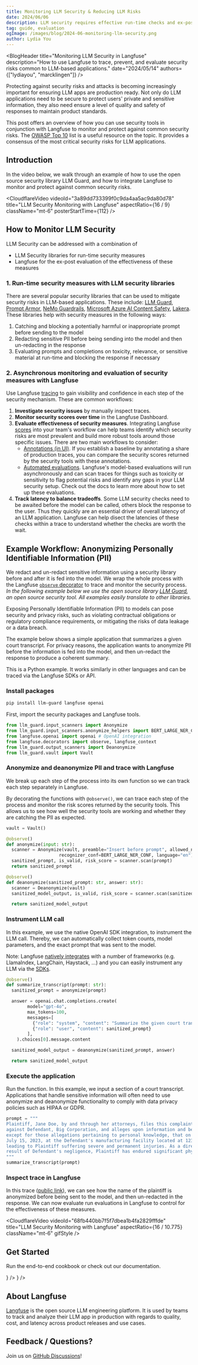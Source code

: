 ```yaml
---
title: Monitoring LLM Security & Reducing LLM Risks
date: 2024/06/06
description: LLM security requires effective run-time checks and ex-post monitoring and evaluation. Learn how to use Langfuse together with popular security libraries to protect prevent common security risks.
tag: guide, evaluation
ogImage: /images/blog/2024-06-monitoring-llm-security.png
author: Lydia You
---
```



<BlogHeader
  title="Monitoring LLM Security in Langfuse"
  description="How to use Langfuse to trace, prevent, and evaluate security risks common to LLM-based applications."
  date="2024/05/14"
  authors={["lydiayou", "marcklingen"]}
/>

Protecting against security risks and attacks is becoming increasingly important for ensuring LLM apps are production ready. Not only do LLM applications need to be secure to protect users' private and sensitive information, they also need ensure a level of quality and safety of responses to maintain product standards.

This post offers an overview of how you can use security tools in conjunction with Langfuse to monitor and protect against common security risks. The [OWASP Top 10](https://owasp.org/www-project-top-10-for-large-language-model-applications/) list is a useful resource on the topic. It provides a consensus of the most critical security risks for LLM applications.

## Introduction

In the video below, we walk through an example of how to use the open source security library LLM Guard, and how to integrate Langfuse to monitor and protect against common security risks.

<CloudflareVideo
  videoId="3a89dd733399f0c9da4aa5ac9da80d78"
  title="LLM Security Monitoring with Langfuse"
  aspectRatio={16 / 9}
  className="mt-6"
  posterStartTime={112}
/>

## How to Monitor LLM Security

<Callout type="info">

LLM Security can be addressed with a combination of

- LLM Security libraries for run-time security measures
- Langfuse for the ex-post evaluation of the effectiveness of these measures

</Callout>

### 1. Run-time security measures with LLM security libraries

There are several popular security libraries that can be used to mitigate security risks in LLM-based applications. These include: [LLM Guard](https://llm-guard.com), [Prompt Armor](https://promptarmor.com), [NeMo Guardrails](https://github.com/NVIDIA/NeMo-Guardrails), [Microsoft Azure AI Content Safety](https://azure.microsoft.com/en-us/products/ai-services/ai-content-safety), [Lakera](https://www.lakera.ai). These libraries help with security measures in the following ways:

1. Catching and blocking a potentially harmful or inappropriate prompt before sending to the model
2. Redacting sensitive PII before being sending into the model and then un-redacting in the response
3. Evaluating prompts and completions on toxicity, relevance, or sensitive material at run-time and blocking the response if necessary

### 2. Asynchronous monitoring and evaluation of security measures with Langfuse

Use Langfuse [tracing](/docs/tracing) to gain visibility and confidence in each step of the security mechanism. These are common workflows:

1. **Investigate security issues** by manually inspect traces.
2. **Monitor security scores over time** in the Langfuse Dashboard.
3. **Evaluate effectiveness of security measures**. Integrating Langfuse [scores](/docs/scores) into your team's workflow can help teams identify which security risks are most prevalent and build more robust tools around those specific issues. There are two main workflows to consider:
   - [Annotations (in UI)](/docs/scores/annotation). If you establish a baseline by annotating a share of production traces, you can compare the security scores returned by the security tools with these annotations.
   - [Automated evaluations](/docs/scores/model-based-evals). Langfuse's model-based evaluations will run asynchronously and can scan traces for things such as toxicity or sensitivity to flag potential risks and identify any gaps in your LLM security setup. Check out the docs to learn more about how to set up these evaluations.
4. **Track latency to balance tradeoffs**. Some LLM security checks need to be awaited before the model can be called, others block the response to the user. Thus they quickly are an essential driver of overall latency of an LLM application. Langfuse can help disect the latencies of these checks within a trace to understand whether the checks are worth the wait.

## Example Workflow: Anonymizing Personally Identifiable Information (PII)

We redact and un-redact sensitive information using a security library before and after it is fed into the model. We wrap the whole process with the Langfuse [`observe` decorator](/docs/sdk/python/decorators) to trace and monitor the security process. _In the following example below we use the open source library [LLM Guard](https://llm-guard.com), an open source security tool. All examples easily translate to other libraries._

Exposing Personally Identifiable Information (PII) to models can pose security and privacy risks, such as violating contractual obligations or regulatory compliance requirements, or mitigating the risks of data leakage or a data breach.

The example below shows a simple application that summarizes a given court transcript. For privacy reasons, the application wants to anonymize PII before the information is fed into the model, and then un-redact the response to produce a coherent summary.

<Callout>
  This is a Python example. It works similarly in other languages and can be
  traced via the Langfuse SDKs or API.
</Callout>

<Steps>

### Install packages

```bash
pip install llm-guard langfuse openai
```

First, import the security packages and Langfuse tools.

```python
from llm_guard.input_scanners import Anonymize
from llm_guard.input_scanners.anonymize_helpers import BERT_LARGE_NER_CONF
from langfuse.openai import openai # OpenAI integration
from langfuse.decorators import observe, langfuse_context
from llm_guard.output_scanners import Deanonymize
from llm_guard.vault import Vault
```

### Anonymize and deanonymize PII and trace with Langfuse

We break up each step of the process into its own function so we can track each step separately in Langfuse.

By decorating the functions with `@observe()`, we can trace each step of the process and monitor the risk scores returned by the security tools. This allows us to see how well the security tools are working and whether they are catching the PII as expected.

```python
vault = Vault()

@observe()
def anonymize(input: str):
  scanner = Anonymize(vault, preamble="Insert before prompt", allowed_names=["John Doe"], hidden_names=["Test LLC"],
                    recognizer_conf=BERT_LARGE_NER_CONF, language="en")
  sanitized_prompt, is_valid, risk_score = scanner.scan(prompt)
  return sanitized_prompt

@observe()
def deanonymize(sanitized_prompt: str, answer: str):
  scanner = Deanonymize(vault)
  sanitized_model_output, is_valid, risk_score = scanner.scan(sanitized_prompt, answer)

  return sanitized_model_output
```

### Instrument LLM call

In this example, we use the native OpenAI SDK integration, to instrument the LLM call. Thereby, we can automatically collect token counts, model parameters, and the exact prompt that was sent to the model.

Note: Langfuse [natively integrates](/docs/integrations) with a number of frameworks (e.g. LlamaIndex, LangChain, Haystack, ...) and you can easily instrument any LLM via the [SDKs](/docs/sdk).

```python
@observe()
def summarize_transcript(prompt: str):
  sanitized_prompt = anonymize(prompt)

  answer = openai.chat.completions.create(
        model="gpt-4o",
        max_tokens=100,
        messages=[
          {"role": "system", "content": "Summarize the given court transcript."},
          {"role": "user", "content": sanitized_prompt}
        ],
    ).choices[0].message.content

  sanitized_model_output = deanonymize(sanitized_prompt, answer)

  return sanitized_model_output
```

### Execute the application

Run the function. In this example, we input a section of a court transcript. Applications that handle sensitive information will often need to use anonymize and deanonymize functionality to comply with data privacy policies such as HIPAA or GDPR.

```python
prompt = """
Plaintiff, Jane Doe, by and through her attorneys, files this complaint
against Defendant, Big Corporation, and alleges upon information and belief,
except for those allegations pertaining to personal knowledge, that on or about
July 15, 2023, at the Defendant's manufacturing facility located at 123 Industrial Way, Springfield, Illinois, Defendant negligently failed to maintain safe working conditions,
leading to Plaintiff suffering severe and permanent injuries. As a direct and proximate
result of Defendant's negligence, Plaintiff has endured significant physical pain, emotional distress, and financial hardship due to medical expenses and loss of income. Plaintiff seeks compensatory damages, punitive damages, and any other relief the Court deems just and proper.
"""
summarize_transcript(prompt)
```

### Inspect trace in Langfuse

In this trace ([public link](https://cloud.langfuse.com/project/cloramnkj0002jz088vzn1ja4/traces/43213866-3038-4706-ae3a-d39e9df459a2)), we can see how the name of the plaintiff is anonymized before being sent to the model, and then un-redacted in the response. We can now evaluate run evaluations in Langfuse to control for the effectiveness of these measures.

<CloudflareVideo
  videoId="68fb440bb7f5f7dbea1b4fa2829fffde"
  title="LLM Security Monitoring with Langfuse"
  aspectRatio={16 / 10.775}
  className="mt-6"
  gifStyle
/>

</Steps>

## Get Started

Run the end-to-end cookbook or check out our documentation.


<Cards num={2}>
  <Card
    title="End-to-end cookbook"
    href="/docs/security/example-python"
    icon={<FileCode />}
  />
  <Card
    title="Documenation"
    href="/docs/security/overview"
    icon={<BookOpen />}
  />
</Cards>

## About Langfuse

[Langfuse](/docs) is the open source LLM engineering platform. It is used by teams to track and analyze their LLM app in production with regards to quality, cost, and latency across product releases and use cases.

## Feedback / Questions?

Join us on [GitHub Discussions](/gh-discussions)!
